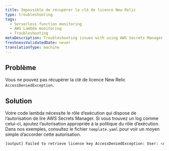 ```yaml
---
title: Impossible de récupérer la clé de licence New Relic
type: troubleshooting
tags:
  - Serverless function monitoring
  - AWS Lambda monitoring
  - Troubleshooting
metaDescription: Troubleshooting issues with using AWS Secrets Manager with New Relic.
freshnessValidatedDate: never
translationType: machine
---
```


## Problème

Vous ne pouvez pas récupérer la clé de licence New Relic `AccessDeniedException`.

## Solution

Votre code lambda nécessite le rôle d’exécution qui dispose de l’autorisation de lire AWS Secrets Manager. Si vous trouvez un log comme celui-ci, ajoutez l’autorisation appropriée à la politique du rôle d’exécution. Dans nos exemples, consultez le fichier `template.yaml` pour voir un moyen simple d’accorder cette autorisation.

```bash
[output] Failed to retrieve license key AccessDeniedException: User: <ARN> is not authorized to perform: secretsmanager:GetSecretValue on resource: <ARN>
```